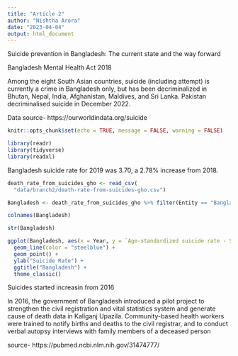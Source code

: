 ```yaml
---
title: "Article 2"
author: "Nishtha Arora"
date: "2023-04-04"
output: html_document
---
```


Suicide prevention in Bangladesh: The current state and the way forward

Bangladesh Mental Health Act 2018

Among the eight South Asian countries, suicide (including attempt) is currently a crime in Bangladesh only, but has been decriminalized in Bhutan, Nepal, India, Afghanistan, Maldives, and Sri Lanka. Pakistan decriminalised suicide in December 2022.

Data source- https://ourworldindata.org/suicide

```r
knitr::opts_chunk$set(echo = TRUE, message = FALSE, warning = FALSE)
```

```r
library(readr)
library(tidyverse)
library(readxl)
```
Bangladesh suicide rate for 2019 was 3.70, a 2.78% increase from 2018.

```r
death_rate_from_suicides_gho <- read_csv(
  "data/branch2/death-rate-from-suicides-gho.csv")
```

```r
Bangladesh <- death_rate_from_suicides_gho %>% filter(Entity == "Bangladesh")
```

```r
colnames(Bangladesh)
```

```r
str(Bangladesh)
```


```r
ggplot(Bangladesh, aes(x = Year, y = `Age-standardized suicide rate - Sex: both sexes`)) +
  geom_line(color = "steelblue") +
  geom_point() +
  ylab("Suicide Rate") +
  ggtitle("Bangladesh") +
  theme_classic()
```

Suicides started increasin from 2016

In 2016, the government of Bangladesh introduced a pilot project to strengthen the civil registration and vital statistics system and generate cause of death data in Kaliganj Upazila. Community-based health workers were trained to notify births and deaths to the civil registrar, and to conduct verbal autopsy interviews with family members of a deceased person

source- https://pubmed.ncbi.nlm.nih.gov/31474777/



